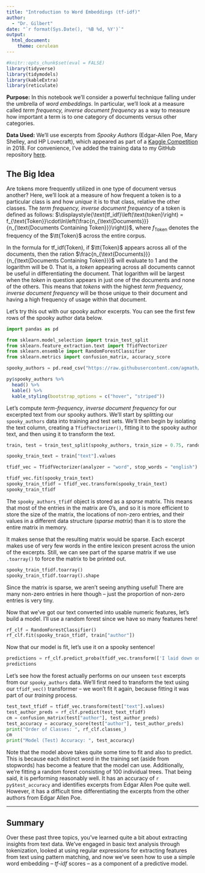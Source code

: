 ```yaml
---
title: "Introduction to Word Embeddings (tf-idf)"
author: 
  - "Dr. Gilbert"
date: "`r format(Sys.Date(), '%B %d, %Y')`"
output: 
  html_document:
    theme: cerulean
---
```


```r
#knitr::opts_chunk$set(eval = FALSE)
library(tidyverse)
library(tidymodels)
library(kableExtra)
library(reticulate)
```

**Purpose:** In this notebook we'll consider a powerful technique falling under the umbrella of *word embeddings*. In particular, we'll look at a measure called *term frequency, inverse document frequency* as a way to measure how important a term is to one category of documents versus other categories.

**Data Used:** We'll use excerpts from *Spooky Authors* (Edgar-Allen Poe, Mary Shelley, and HP Lovecraft), which appeared as part of a [Kaggle Competition](https://www.kaggle.com/competitions/spooky-author-identification/overview) in 2018. For convenience, I've added the training data to my GitHub repository [here](https://raw.githubusercontent.com/agmath/agmath.github.io/master/data/classification/spooky_authors.csv).

## The Big Idea

Are tokens more frequently utilized in one type of document versus another? Here, we'll look at a measure of how frequent a token is to a particular class is and how *unique* it is to that class, relative the other classes. The *term frequency, inverse document frequency* of a token is defined as follows: $\displaystyle{\text{tf_idf}\left(\text{token}\right) = f_{\text{Token}}\cdot\ln\left(\frac{n_{\text{Documents}}}{n_{\text{Documents Containing Token}}}\right)}$, where $f_{\text{Token}}$ denotes the frequency of the $\tt{Token}$ across the entire corpus.

In the formula for $\text{tf_idf}\left(\text{Token}\right)$, if $\tt{Token}$ appears across all of the documents, then the ration $\frac{n_{\text{Documents}}}{n_{\text{Documents Containing Token}}}$ will evaluate to $1$ and the logarithm will be $0$. That is, a *token* appearing across all documents cannot be useful in differentiating the document. That logarithm will be largest when the *token* in question appears in just one of the documents and none of the others. This means that *tokens* with the highest *term frequency, inverse document frequency* will be those unique to their document and having a high frequency of usage within that document.

Let's try this out with our spooky author excerpts. You can see the first few rows of the spooky author data below.

```python
import pandas as pd

from sklearn.model_selection import train_test_split
from sklearn.feature_extraction.text import TfidfVectorizer
from sklearn.ensemble import RandomForestClassifier
from sklearn.metrics import confusion_matrix, accuracy_score

spooky_authors = pd.read_csv("https://raw.githubusercontent.com/agmath/agmath.github.io/master/data/classification/spooky_authors.csv")
```

```r
py$spooky_authors %>%
  head() %>%
  kable() %>%
  kable_styling(bootstrap_options = c("hover", "striped"))
```

Let's compute *term-frequency*, *inverse document frequency* for our excerpted text from our spooky authors. We'll start by splitting our `spooky_authors` data into training and test sets. We'll then begin by isolating the text column, creating a `TfidfVectorizer()`, fitting it to the spooky author text, and then using it to transform the text. 

```python
train, test = train_test_split(spooky_authors, train_size = 0.75, random_state = 123)

spooky_train_text = train["text"].values

tfidf_vec = TfidfVectorizer(analyzer = "word", stop_words = "english")

tfidf_vec.fit(spooky_train_text)
spooky_train_tfidf = tfidf_vec.transform(spooky_train_text)
spooky_train_tfidf
```

The `spooky_authors_tfidf` object is stored as a *sparse* matrix. This means that most of the entries in the matrix are 0's, and so it is more efficient to store the size of the matrix, the locations of non-zero entries, and their values in a different data structure (*sparse matrix*) than it is to store the entire matrix in memory. 

It makes sense that the resulting matrix would be sparse. Each excerpt makes use of very few words in the entire lexicon present across the union of the excerpts. Still, we can see part of the sparse matrix if we use `.toarray()` to force the matrix to be printed out.

```python
spooky_train_tfidf.toarray()
spooky_train_tfidf.toarray().shape
```

Since the matrix is sparse, we aren't seeing anything useful! There are many non-zero entries in here though -- just the proportion of non-zero entries is very tiny.

Now that we've got our text converted into usable numeric features, let's build a model. I'll use a random forest since we have so many features here!

```python
rf_clf = RandomForestClassifier()
rf_clf.fit(spooky_train_tfidf, train["author"])
```

Now that our model is fit, let's use it on a spooky sentence!

```python
predictions = rf_clf.predict_proba(tfidf_vec.transform(['I laid down on the floor and stretched my arm towards the corner of the draped comforter. I lifted it slightly and...']))
predictions
```

Let's see how the forest actually performs on our unseen `test` excerpts from our `spooky_authors` data. We'll first need to transform the text using our `tfidf_vec()` transformer -- we won't fit it again, because fitting it was part of our *training* process.

```python
test_text_tfidf = tfidf_vec.transform(test["text"].values)
test_author_preds = rf_clf.predict(test_text_tfidf)
cm = confusion_matrix(test["author"], test_author_preds)
test_accuracy = accuracy_score(test["author"], test_author_preds)
print("Order of Classes: ", rf_clf.classes_)
cm
print("Model (Test) Accuracy: ", test_accuracy)
```

Note that the model above takes quite some time to fit and also to predict. This is because each distinct word in the training set (aside from stopwords) has become a feature that the model can use. Additionally, we're fitting a random forest consisting of 100 individual trees. That being said, it is performing reasonably well. It has an accuracy of `r py$test_accuracy` and identifies excerpts from Edgar Allen Poe quite well. However, it has a difficult time differentiating the excerpts from the other authors from Edgar Allen Poe.

***

## Summary

Over these past three topics, you've learned quite a bit about extracting insights from text data. We've engaged in basic text analysis through tokenization, looked at using regular expressions for extracting features from text using pattern matching, and now we've seen how to use a simple word embedding -- *tf-idf* scores -- as a component of a predictive model.